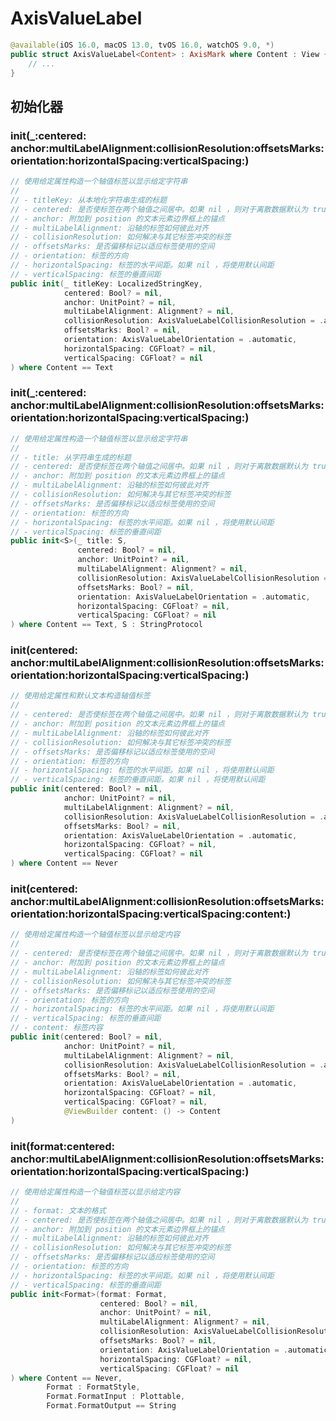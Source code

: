 # AxisValueLabel

<ToBePolishedAfterTranslation />

<OriginalSource
  title="AxisValueLabel"
  url="https://developer.apple.com/documentation/charts/axisvaluelabel"
  summary="描述轴标记值的标签"
/>

```swift
@available(iOS 16.0, macOS 13.0, tvOS 16.0, watchOS 9.0, *)
public struct AxisValueLabel<Content> : AxisMark where Content : View {
    // ...
}
```

## 初始化器

### init(\_:centered:<wbr/>anchor:multiLabelAlignment:collisionResolution:offsetsMarks:orientation:horizontalSpacing:verticalSpacing:)

```swift
// 使用给定属性构造一个轴值标签以显示给定字符串
//
// - titleKey: 从本地化字符串生成的标题
// - centered: 是否使标签在两个轴值之间居中。如果 nil ，则对于离散数据默认为 true，对于连续数据默认为 false
// - anchor: 附加到 position 的文本元素边界框上的锚点
// - multiLabelAlignment: 沿轴的标签如何彼此对齐
// - collisionResolution: 如何解决与其它标签冲突的标签
// - offsetsMarks: 是否偏移标记以适应标签使用的空间
// - orientation: 标签的方向
// - horizontalSpacing: 标签的水平间距。如果 nil ，将使用默认间距
// - verticalSpacing: 标签的垂直间距
public init(_ titleKey: LocalizedStringKey,
            centered: Bool? = nil,
            anchor: UnitPoint? = nil,
            multiLabelAlignment: Alignment? = nil,
            collisionResolution: AxisValueLabelCollisionResolution = .automatic,
            offsetsMarks: Bool? = nil,
            orientation: AxisValueLabelOrientation = .automatic,
            horizontalSpacing: CGFloat? = nil,
            verticalSpacing: CGFloat? = nil
) where Content == Text
```

### init(\_:centered:<wbr/>anchor:multiLabelAlignment:collisionResolution:offsetsMarks:orientation:horizontalSpacing:verticalSpacing:)

```swift
// 使用给定属性构造一个轴值标签以显示给定字符串
//
// - title: 从字符串生成的标题
// - centered: 是否使标签在两个轴值之间居中。如果 nil ，则对于离散数据默认为 true，对于连续数据默认为 false
// - anchor: 附加到 position 的文本元素边界框上的锚点
// - multiLabelAlignment: 沿轴的标签如何彼此对齐
// - collisionResolution: 如何解决与其它标签冲突的标签
// - offsetsMarks: 是否偏移标记以适应标签使用的空间
// - orientation: 标签的方向
// - horizontalSpacing: 标签的水平间距。如果 nil ，将使用默认间距
// - verticalSpacing: 标签的垂直间距
public init<S>(_ title: S,
               centered: Bool? = nil,
               anchor: UnitPoint? = nil,
               multiLabelAlignment: Alignment? = nil,
               collisionResolution: AxisValueLabelCollisionResolution = .automatic,
               offsetsMarks: Bool? = nil,
               orientation: AxisValueLabelOrientation = .automatic,
               horizontalSpacing: CGFloat? = nil,
               verticalSpacing: CGFloat? = nil
) where Content == Text, S : StringProtocol
```

### init(centered:<wbr/>anchor:multiLabelAlignment:collisionResolution:offsetsMarks:orientation:horizontalSpacing:verticalSpacing:)

```swift
// 使用给定属性和默认文本构造轴值标签
//
// - centered: 是否使标签在两个轴值之间居中。如果 nil ，则对于离散数据默认为 true，对于连续数据默认为 false
// - anchor: 附加到 position 的文本元素边界框上的锚点
// - multiLabelAlignment: 沿轴的标签如何彼此对齐
// - collisionResolution: 如何解决与其它标签冲突的标签
// - offsetsMarks: 是否偏移标记以适应标签使用的空间
// - orientation: 标签的方向
// - horizontalSpacing: 标签的水平间距。如果 nil ，将使用默认间距
// - verticalSpacing: 标签的垂直间距。如果 nil ，将使用默认间距
public init(centered: Bool? = nil,
            anchor: UnitPoint? = nil,
            multiLabelAlignment: Alignment? = nil,
            collisionResolution: AxisValueLabelCollisionResolution = .automatic,
            offsetsMarks: Bool? = nil,
            orientation: AxisValueLabelOrientation = .automatic,
            horizontalSpacing: CGFloat? = nil,
            verticalSpacing: CGFloat? = nil
) where Content == Never
```

### init(centered:<wbr/>anchor:multiLabelAlignment:collisionResolution:offsetsMarks:orientation:horizontalSpacing:verticalSpacing:content:)

```swift
// 使用给定属性构造一个轴值标签以显示给定内容
//
// - centered: 是否使标签在两个轴值之间居中。如果 nil ，则对于离散数据默认为 true，对于连续数据默认为 false
// - anchor: 附加到 position 的文本元素边界框上的锚点
// - multiLabelAlignment: 沿轴的标签如何彼此对齐
// - collisionResolution: 如何解决与其它标签冲突的标签
// - offsetsMarks: 是否偏移标记以适应标签使用的空间
// - orientation: 标签的方向
// - horizontalSpacing: 标签的水平间距。如果 nil ，将使用默认间距
// - verticalSpacing: 标签的垂直间距
// - content: 标签内容
public init(centered: Bool? = nil,
            anchor: UnitPoint? = nil,
            multiLabelAlignment: Alignment? = nil,
            collisionResolution: AxisValueLabelCollisionResolution = .automatic,
            offsetsMarks: Bool? = nil,
            orientation: AxisValueLabelOrientation = .automatic,
            horizontalSpacing: CGFloat? = nil,
            verticalSpacing: CGFloat? = nil,
            @ViewBuilder content: () -> Content
)
```

### init(format:centered:<wbr/>anchor:multiLabelAlignment:collisionResolution:offsetsMarks:orientation:horizontalSpacing:verticalSpacing:)

```swift
// 使用给定属性构造一个轴值标签以显示给定内容
//
// - format: 文本的格式
// - centered: 是否使标签在两个轴值之间居中。如果 nil ，则对于离散数据默认为 true，对于连续数据默认为 false
// - anchor: 附加到 position 的文本元素边界框上的锚点
// - multiLabelAlignment: 沿轴的标签如何彼此对齐
// - collisionResolution: 如何解决与其它标签冲突的标签
// - offsetsMarks: 是否偏移标记以适应标签使用的空间
// - orientation: 标签的方向
// - horizontalSpacing: 标签的水平间距。如果 nil ，将使用默认间距
// - verticalSpacing: 标签的垂直间距
public init<Format>(format: Format,
                    centered: Bool? = nil,
                    anchor: UnitPoint? = nil,
                    multiLabelAlignment: Alignment? = nil,
                    collisionResolution: AxisValueLabelCollisionResolution = .automatic,
                    offsetsMarks: Bool? = nil,
                    orientation: AxisValueLabelOrientation = .automatic,
                    horizontalSpacing: CGFloat? = nil,
                    verticalSpacing: CGFloat? = nil
) where Content == Never,
        Format : FormatStyle,
        Format.FormatInput : Plottable,
        Format.FormatOutput == String
```
